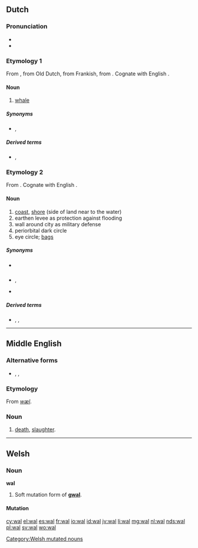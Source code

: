 {{also|Wal|wał|wäl}}
==Dutch==

===Pronunciation===
* {{rhymes|ɑl|lang=nl}}
* {{audio|Nl-wal.ogg|audio}}

===Etymology 1===
From {{etyl|dum|nl}} {{term|wal||whale|lang=dum}}, from Old Dutch, from Frankish, from {{etyl|gem-pro|nl}} {{term/t|gem-pro|*hwalaz||whale}}. Cognate with English {{term|whale|lang=en}}.

====Noun====
{{nl-noun|m|wallen|walletje}}

# {{context|archaic|lang=nl}} [[whale]]

=====Synonyms=====
* {{sense|whale}} {{l|nl|walvis}}, {{l|nl|waldier}}

=====Derived terms=====
* {{l|nl|walvis}}, {{l|nl|waldier}}

===Etymology 2===
From {{etyl|la|nl}} {{term|vallum||wall|lang=la}}. Cognate with English {{term|wall|lang=en}}.

====Noun====
{{nl-noun|m|wallen|walletje}}

# [[coast]], [[shore]] (side of land near to the water)
# earthen levee as protection against flooding
# wall around city as military defense
# periorbital dark circle
# eye circle; [[bags]]

=====Synonyms=====
* {{sense|levee}} {{l|nl|dijk}}
* {{sense|defensive wall}} {{l|nl|omwalling}}, {{l|nl|stadsmuur}}
* {{sense|eye bags}} {{l|nl|oogwal}}

=====Derived terms=====
* {{l|nl|bewallen}}, {{l|nl|walling}}, {{l|nl|stadswal}}
----

==Middle English==

===Alternative forms===
* {{l|enm|wæl|wæl(e)}}, {{l|enm|wale}}, {{l|enm|wel}}

===Etymology===
From {{etyl|ang|enm}} ''[[wæl]]''.

===Noun===
{{enm-noun|g=}}

# [[death]], [[slaughter]].

----

==Welsh==

===Noun===
'''wal''' {{f}}

# Soft mutation form of '''[[gwal]]'''.

====Mutation====
{{cy-mut-g|wal}}

[[Category:Welsh mutated nouns]]

[[cy:wal]]
[[el:wal]]
[[es:wal]]
[[fr:wal]]
[[io:wal]]
[[id:wal]]
[[jv:wal]]
[[li:wal]]
[[mg:wal]]
[[nl:wal]]
[[nds:wal]]
[[pl:wal]]
[[sv:wal]]
[[wo:wal]]